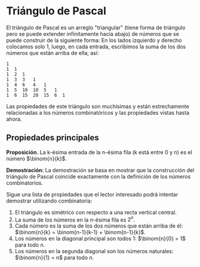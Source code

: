 
# Triángulo de Pascal

El triángulo de Pascal es un arreglo "triangular" (tiene forma de triángulo pero se puede extender infinitamente hacia abajo) de números que se puede construir de la siguiente forma: En los lados izquierdo y derecho colocamos solo 1, luego, en cada entrada, escribimos la suma de los dos números que están arriba de ella; así:

```
1
1  1
1  2  1
1  3  3   1
1  4  6   4   1
1  5  10  10  5   1
1  6  15  20  15  6  1
```

Las propiedades de este triángulo son muchísimas y están estrechamente relacionadas a los números combinatóricos y las propiedades vistas hasta ahora.

## Propiedades principales

**Proposición.** La k-ésima entrada de la n-ésima fila (k está entre 0 y n) es el número $\binom{n}{k}$.

**Demostración:** La demostración se basa en mostrar que la construcción del triángulo de Pascal coincide exactamente con la definición de los números combinatorios.







Sigue una lista de propiedades que el lector interesado podrá intentar demostrar utilizando combinatoria:

1. El triángulo es simétrico con respecto a una recta vertical central.
2. La suma de los números en la $n$-ésima fila es $2^n$.
3. Cada número es la suma de los dos números que están arriba de él: $\binom{n}{k} = \binom{n-1}{k-1} + \binom{n-1}{k}$.
4. Los números en la diagonal principal son todos $1$: $\binom{n}{0} = 1$ para todo $n$.
5. Los números en la segunda diagonal son los números naturales: $\binom{n}{1} = n$ para todo $n$.
